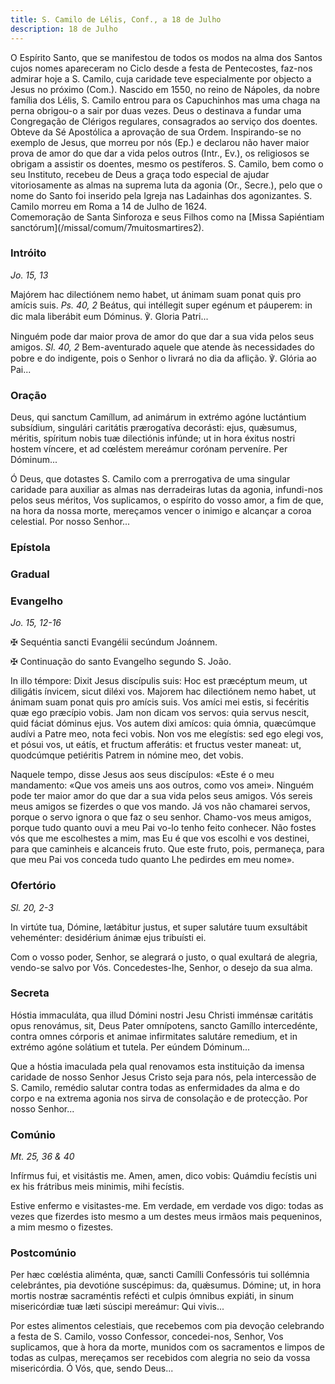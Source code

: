 ```yaml
---
title: S. Camilo de Lélis, Conf., a 18 de Julho
description: 18 de Julho
---
```


<aside>
  O Espírito Santo, que se manifestou de todos os modos na alma dos Santos cujos
  nomes apareceram no Ciclo desde a festa de Pentecostes, faz-nos admirar hoje a
  S. Camilo, cuja caridade teve especialmente por objecto a Jesus no próximo
  (Com.). Nascido em 1550, no reino de Nápoles, da nobre família dos Lélis, S.
  Camilo entrou para os Capuchinhos mas uma chaga na perna obrigou-o a sair por
  duas vezes. Deus o destinava a fundar uma Congregação de Clérigos regulares,
  consagrados ao serviço dos doentes. Obteve da Sé Apostólica a aprovação de sua
  Ordem. Inspirando-se no exemplo de Jesus, que morreu por nós (Ep.) e declarou
  não haver maior prova de amor do que dar a vida pelos outros (Intr., Ev.), os
  religiosos se obrigam a assistir os doentes, mesmo os pestíferos. S. Camilo,
  bem como o seu Instituto, recebeu de Deus a graça todo especial de ajudar
  vitoriosamente as almas na suprema luta da agonia (Or., Secre.), pelo que o
  nome do Santo foi inserido pela Igreja nas Ladainhas dos agonizantes. S.
  Camilo morreu em Roma a 14 de Julho de 1624.
</aside>

<aside>
  Comemoração de Santa Sinforoza e seus Filhos como na [Missa Sapiéntiam
  sanctórum](/missal/comum/7muitosmartires2).
</aside>

### Intróito

<em>Jo. 15, 13</em>

<div class="side-by-side not-content">

Majórem hac dilectiónem nemo habet, ut ánimam suam ponat quis pro amícis suis. <em>Ps. 40, 2</em> Beátus, qui intéllegit super egénum et páuperem: in dic mala liberábit eum Dóminus. ℣. Gloria Patri...

Ninguém pode dar maior prova de amor do que dar a sua vida pelos seus amigos. <em>Sl. 40, 2</em> Bem-aventurado aquele que atende às necessidades do pobre e do indigente, pois o Senhor o livrará no dia da aflição. ℣. Glória ao Pai...

</div>

### Oração

<div class="side-by-side not-content">

Deus, qui sanctum Camíllum, ad animárum in extrémo agóne luctántium subsídium, singulári caritátis prærogatíva decorásti: ejus, quǽsumus, méritis, spíritum nobis tuæ dilectiónis infúnde; ut in hora éxitus nostri hostem víncere, et ad cœléstem mereámur corónam perveníre. Per Dóminum...

Ó Deus, que dotastes S. Camilo com a prerrogativa de uma singular caridade para auxiliar as almas nas derradeiras lutas da agonia, infundi-nos pelos seus méritos, Vos suplicamos, o espírito do vosso amor, a fim de que, na hora da nossa morte, mereçamos vencer o inimigo e alcançar a coroa celestial. Por nosso Senhor...

</div>

### Epístola


<LinkCard
  href="/missal/pentecostes/pent2-0#epístola"
  title="Segundo Domingo depois de Pentecostes"
/>

### Gradual

<LinkCard
  href="/missal/comum/15confessoresnaopontifices2#gradual"
  title="Confessores não Pontífices - Missa Justus ut palma"
/>

### Evangelho

<em>Jo. 15, 12-16</em>

<div class="side-by-side not-content">

<span class="cross text-red-500">✠</span> Sequéntia sancti Evangélii secúndum
Joánnem.

<span class="cross text-red-500">✠</span> Continuação do santo Evangelho segundo
S. João.

In illo témpore: Dixit Jesus discípulis suis: Hoc est præcéptum meum, ut diligátis ínvicem, sicut diléxi vos. Majorem hac dilectiónem nemo habet, ut ánimam suam ponat quis pro amícis suis. Vos amíci mei estis, si fecéritis quæ ego præcípio vobis. Jam non dicam vos servos: quia servus nescit, quid fáciat dóminus ejus. Vos autem dixi amícos: quia ómnia, quæcúmque audívi a Patre meo, nota feci vobis. Non vos me elegístis: sed ego elegi vos, et pósui vos, ut eátís, et fructum afferátis: et fructus vester maneat: ut, quodcúmque petiéritis Patrem in nómine meo, det vobis.

Naquele tempo, disse Jesus aos seus discípulos: «Este é o meu mandamento: «Que vos ameis uns aos outros, como vos amei». Ninguém pode ter maior amor do que dar a sua vida pelos seus amigos. Vós sereis meus amigos se fizerdes o que vos mando. Já vos não chamarei servos, porque o servo ignora o que faz o seu senhor. Chamo-vos meus amigos, porque tudo quanto ouvi a meu Pai vo-lo tenho feito conhecer. Não fostes vós que me escolhestes a mim, mas Eu é que vos escolhi e vos destinei, para que caminheis e alcanceis fruto. Que este fruto, pois, permaneça, para que meu Pai vos conceda tudo quanto Lhe pedirdes em meu nome».

</div>

### Ofertório

<em>Sl. 20, 2-3</em>

<div class="side-by-side not-content">

In virtúte tua, Dómine, lætábitur justus, et super salutáre tuum exsultábit veheménter: desidérium ánimæ ejus tribuísti ei.

Com o vosso poder, Senhor, se alegrará o justo, o qual exultará de alegria, vendo-se salvo por Vós. Concedestes-lhe, Senhor, o desejo da sua alma.

</div>

### Secreta

<div class="side-by-side not-content">

Hóstia immaculáta, qua illud Dómini nostri Jesu Christi imménsæ caritátis opus renovámus, sit, Deus Pater omnípotens, sancto Gamíllo intercedénte, contra omnes córporis et animae infirmitates salutáre remedium, et in extrémo agóne solátium et tutela. Per eúndem Dóminum...

Que a hóstia imaculada pela qual renovamos esta instituição da imensa caridade de nosso Senhor Jesus Cristo seja para nós, pela intercessão de S. Camilo, remédio salutar contra todas as enfermidades da alma e do corpo e na extrema agonia nos sirva de consolação e de protecção. Por nosso Senhor...

</div>

### Comúnio

<em>Mt. 25, 36 & 40</em>

<div class="side-by-side not-content">

Infírmus fui, et visitástis me. Amen, amen, dico vobis: Quámdiu fecístis uni ex his frátribus meis minimis, mihi fecístis.

Estive enfermo e visitastes-me. Em verdade, em verdade vos digo: todas as vezes que fizerdes isto mesmo a um destes meus irmãos mais pequeninos, a mim mesmo o fizestes.

</div>

### Postcomúnio

<div class="side-by-side not-content">

Per hæc cœléstia aliménta, quæ, sancti Camílli Confessóris tui sollémnia celebrántes, pia devotióne suscépimus: da, quǽsumus. Dómine; ut, in hora mortis nostræ sacraméntis refécti et culpis ómnibus expiáti, in sinum misericórdiæ tuæ læti súscipi mereámur: Qui vivis...

Por estes alimentos celestiais, que recebemos com pia devoção celebrando a festa de S. Camilo, vosso Confessor, concedei-nos, Senhor, Vos suplicamos, que à hora da morte, munidos com os sacramentos e limpos de todas as culpas, mereçamos ser recebidos com alegria no seio da vossa misericórdia. Ó Vós, que, sendo Deus...

</div>
